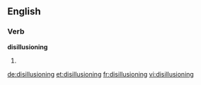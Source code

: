 ==English==

===Verb===
'''disillusioning'''

# {{present participle of|[[disillusion]]}}

[[de:disillusioning]]
[[et:disillusioning]]
[[fr:disillusioning]]
[[vi:disillusioning]]